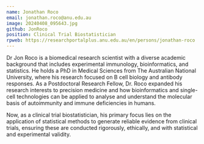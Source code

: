 ```yaml
---
name: Jonathan Roco
email: jonathan.roco@anu.edu.au
image: 20240408_095643.jpg
github: JonRoco
position: Clinical Trial Biostatistician
rpweb: https://researchportalplus.anu.edu.au/en/persons/jonathan-roco
---
```


Dr Jon Roco is a biomedical research scientist with a diverse academic background that includes experimental immunology, bioinformatics, and statistics. He holds a PhD in Medical Sciences from The Australian National University, where his research focused on B cell biology and antibody responses. As a Postdoctoral Research Fellow, Dr. Roco expanded his research interests to precision medicine and how bioinformatics and single-cell technologies can be applied to analyse and understand the molecular basis of autoimmunity and immune deficiencies in humans.

Now, as a clinical trial biostatistician, his primary focus lies on the application of statistical methods to generate reliable evidence from clinical trials, ensuring these are conducted rigorously, ethically, and with statistical and experimental validity.

